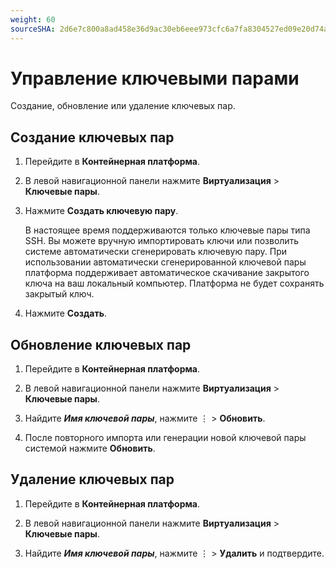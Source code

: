 ```yaml
---
weight: 60
sourceSHA: 2d6e7c800a8ad458e36d9ac30eb6eee973cfc6a7fa8304527ed09e20d74a8be3
---
```


# Управление ключевыми парами

Создание, обновление или удаление ключевых пар.

## Создание ключевых пар

1. Перейдите в **Контейнерная платформа**.

2. В левой навигационной панели нажмите **Виртуализация** > **Ключевые пары**.

3. Нажмите **Создать ключевую пару**.

   В настоящее время поддерживаются только ключевые пары типа SSH. Вы можете вручную импортировать ключи или позволить системе автоматически сгенерировать ключевую пару. При использовании автоматически сгенерированной ключевой пары платформа поддерживает автоматическое скачивание закрытого ключа на ваш локальный компьютер. Платформа не будет сохранять закрытый ключ.

4. Нажмите **Создать**.

## Обновление ключевых пар

1. Перейдите в **Контейнерная платформа**.

2. В левой навигационной панели нажмите **Виртуализация** > **Ключевые пары**.

3. Найдите ***Имя ключевой пары***, нажмите ⋮ > **Обновить**.

4. После повторного импорта или генерации новой ключевой пары системой нажмите **Обновить**.

## Удаление ключевых пар

1. Перейдите в **Контейнерная платформа**.

2. В левой навигационной панели нажмите **Виртуализация** > **Ключевые пары**.

3. Найдите ***Имя ключевой пары***, нажмите ⋮ > **Удалить** и подтвердите.
